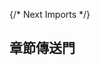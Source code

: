 {/* Next Imports */}

## 章節傳送門

<Cards>
  <Card
    title="什麼是智能合約"
    href="/nft-introduction/what-is-smart-contract"
  />
  <Card title="什麼是 NFT" href="/nft-introduction/what-is-nft" />
  <Card
    title="ERC 721 v.s. ERC 721A"
    href="/nft-introduction/erc721-vs-erc721a"
  />
</Cards>
